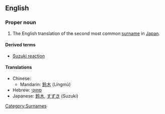 ==English==
===Proper noun===
{{wikipedia|Suzuki (disambiguation)}}
{{en-proper noun}}
# The English translation of the second most common [[surname]] in [[Japan]].

====Derived terms====
*[[Suzuki reaction]]

====Translations====
*Chinese:
**Mandarin: [[鈴木]] (Língmù)
*Hebrew: [[סוזוקי]]
*Japanese: [[鈴木]], [[すずき]] (Suzuki)

[[Category:Surnames]]